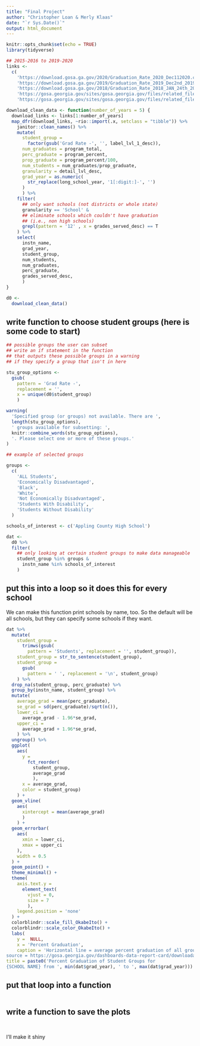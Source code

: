 ```yaml
---
title: "Final Project"
author: "Christopher Loan & Merly Klaas"
date: "`r Sys.Date()`"
output: html_document
---
```


```r
knitr::opts_chunk$set(echo = TRUE)
library(tidyverse)
```

```r
## 2015-2016 to 2019-2020
links <- 
  c(
    'https://download.gosa.ga.gov/2020/Graduation_Rate_2020_Dec112020.csv', 
    'https://download.gosa.ga.gov/2019/Graduation_Rate_2019_Dec2nd_2019.csv', 
    'https://download.gosa.ga.gov/2018/Graduation_Rate_2018_JAN_24th_2019.csv',
    'https://gosa.georgia.gov/sites/gosa.georgia.gov/files/related_files/site_page/Graduation_Rate_2017_DEC_1st_2017.csv', 
    'https://gosa.georgia.gov/sites/gosa.georgia.gov/files/related_files/site_page/Graduation_Rate_2016_DEC_1st_2016.csv')

download_clean_data <- function(number_of_years = 5) {
  download_links <- links[1:number_of_years]
  map_dfr(download_links, ~rio::import(.x, setclass = "tibble")) %>% 
    janitor::clean_names() %>% 
    mutate(
      student_group = 
        factor(gsub('Grad Rate -', '', label_lvl_1_desc)), 
      num_graduates = program_total, 
      perc_graduate = program_percent,
      prop_graduate = program_percent/100,
      num_students = num_graduates/prop_graduate,
      granularity = detail_lvl_desc,
      grad_year = as.numeric(
        str_replace(long_school_year, '1[:digit:]-', '')
      )
      ) %>% 
    filter(
      ## only want schools (not districts or whole state)
      granularity == 'School' & 
      ## eliminate schools which couldn't have graduation 
      ## (i.e., non high schools)
      grepl(pattern = '12' , x = grades_served_desc) == T
    ) %>% 
    select(
      instn_name, 
      grad_year,
      student_group, 
      num_students, 
      num_graduates, 
      perc_graduate, 
      grades_served_desc,
      )
}

d0 <- 
  download_clean_data()
```

## write function to choose student groups (here is some code to start)

```r
## possible groups the user can subset
## write an if statement in the function
## that outputs these possible groups in a warning
## if they specify a group that isn't in here

stu_group_options <- 
  gsub(
    pattern = 'Grad Rate -', 
    replacement = '',
    x = unique(d0$student_group)
    )

warning(
  'Specified group (or groups) not available. There are ',
  length(stu_group_options), 
  ' groups available for subsetting: ',
  knitr::combine_words(stu_group_options),
  '. Please select one or more of these groups.'
)

## example of selected groups

groups <- 
  c(
    'ALL Students', 
    'Economically Disadvantaged', 
    'Black',
    'White',
    'Not Economically Disadvantaged',
    'Students With Disability', 
    'Students Without Disability'
  )

schools_of_interest <- c('Appling County High School')

dat <- 
  d0 %>% 
  filter(
    ## only looking at certain student groups to make data manageable
    student_group %in% groups & 
      instn_name %in% schools_of_interest
    ) 
```

## put this into a loop so it does this for every school

We can make this function print schools by name, too. So the default will be all schools, but they can specify some schools if they want.

```r
dat %>% 
  mutate(
    student_group = 
      trimws(gsub(
        pattern = 'Students', replacement = '', student_group)),
    student_group = str_to_sentence(student_group),
    student_group = 
      gsub(
        pattern = ' ', replacement = '\n', student_group)
    ) %>% 
  drop_na(student_group, perc_graduate) %>%
  group_by(instn_name, student_group) %>% 
  mutate(
    average_grad = mean(perc_graduate),
    se_grad = sd(perc_graduate)/sqrt(n()),
    lower_ci =
      average_grad - 1.96*se_grad,
    upper_ci =
      average_grad + 1.96*se_grad,
    ) %>%
  ungroup() %>% 
  ggplot(
    aes(
      y = 
        fct_reorder(
          student_group, 
          average_grad
          ),
      x = average_grad, 
      color = student_group)
    ) +
  geom_vline(
    aes(
      xintercept = mean(average_grad)
      )
    ) +
  geom_errorbar(
    aes(
      xmin = lower_ci, 
      xmax = upper_ci
    ),
    width = 0.5
  ) +
  geom_point() +
  theme_minimal() + 
  theme(
    axis.text.y = 
      element_text(
        vjust = 0, 
        size = 7
        ), 
    legend.position = 'none'
  ) +
  colorblindr::scale_fill_OkabeIto() + 
  colorblindr::scale_color_OkabeIto() +
  labs(
    y =  NULL,
    x = 'Percent Graduation', 
    caption = 'Horizontal line = average percent graduation of all groups
source = https://gosa.georgia.gov/dashboards-data-report-card/downloadable-data', 
title = paste0('Percent Graduation of Student Groups for
{SCHOOL NAME} from ', min(dat$grad_year), ' to ', max(dat$grad_year)))
```

## put that loop into a function

```r

```


## write a function to save the plots

```r

```

```r

```

I'll make it shiny